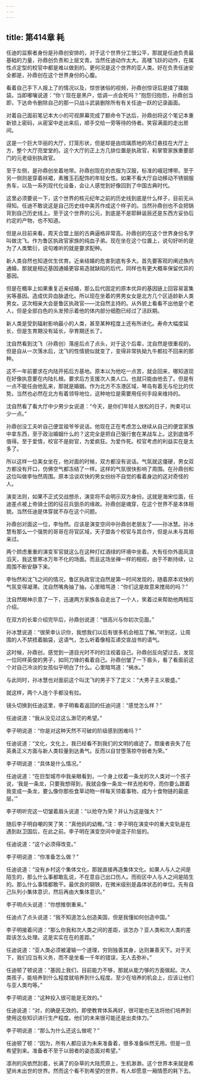 ```yaml
---
---
---
```

title: 第414章 耗
---



任迪的监察者身份是孙鼎创安排的，对于这个世界分工很公平，那就是任迪负责最基础的力量，孙鼎创负责和上层文青。当然任迪动作太大。高楼飞跃的动作，在属性点定型的校官中都是难以做到的。更何况是这个世界的亚人类。好在负责任迪安全都是，孙鼎创在这个世界身份的心腹。

看着自己手下人报上了的情况以及，惊世骇俗的视频，孙鼎创惊讶后是揉了揉脑袋。当即嘟嚷说道：“你丫现在是黑户，低调一点会死吗？”抱怨归抱怨，孙鼎创当即，下达命令删除自己的那一只战斗武装删除所有有关任迪一跃的记录画面。

对着自己面前笔记本大小的可视屏幕完成了额命令下达后，孙鼎创将这个笔记本重新锁上密码，从密室中走出来后，顺手交给一旁等待的侍者。笑容满面的走出房间。

这是一个巨大华丽的大厅，灯笼形状，但是却是由琉璃质地的吊灯悬挂在大厅上方，整个大厅亮堂堂的。这个大厅的正上方几排位置是执政官，和掌管家族重要部门的元老级别执政官。

至于左侧，是孙鼎创坐着地带。孙鼎创现在的衣服为汉服，标准的峨冠博带。至于另一侧则是穿着袄裙，素雅玉石配饰的年轻女性。如果不看大厅自动移动不锈钢服务车，以及一系列现代化设备，会让人感觉到好像回到了中国古典时代。

这里必须要说一下，这个世界的核元纪年之前的历史线到底是什么样子，目前无从得知。任迪不敢说这是自己历史线中美苏作成这个样子的。当然孙鼎创也不会把锅背到自己历史线上。至于这个世界的公元，到底是不是耶稣诞辰还是东西方妥协后约定的产物，也不知道。

但是从目前来看，周天合盟上层的古典逼格非常高。孙鼎创的在这个世界身份名字叫做沈飞。作为鲁区执政官家族的纯血子弟。现在坐在这个位置上，说句好听的是为了人类繁衍，说句难听的就是要求配种。

新人类自然也知道优生优育。近亲结婚的危害到底有多大。首先要客观的阐述族内通婚，那就是相近基因通婚更容易造就缺陷的后代，同样也有更大概率保留优异的基因。

但是在概率上如果重复近亲结婚，那么后代固定的原本优异的基因链上回容易富集劣等基因。造成优异血脉退化。所以现在坐着的男男女女是北方几个区适龄新人类男女。这次相亲大会是鲁区执政官——沈自然主持的。从外貌上看看不出他是个老人，但是全部白色的头发预示着他的体内部分细胞已经过了活跃期。

新人类是受到辐射影响最小的人类，甚至某种程度上还有所进化。寿命大幅度延长，但是生育期没有延长，孕育期还长了。

沈自然看到沈飞（孙鼎创）落座后点了点头，对于这个后辈，沈自然是很重视的，但是自从一次落水后，沈飞的性情貌似就变了，变得非常执拗九牛都拉不回来的那种。

这不一年前要求在内陆开拓后方基地。原本以为他吃一点苦，就会回来，哪知道现在好像执意要在内陆扎根。要求后方支援次人类人口。也就只能由他去了。但是有一点不能任由他乱来，那就是婚姻。作为北方不冻港区域，琴岛有着无与伦比的优势。当然也必然在北方有着领导地位，这种地位是需要用任何手段来维持的。

沈自然看了看大厅中少男少女说道：“今天，是你们年轻人放松的日子，拘束可以少一点。”

孙鼎创没工夫听自己便宜祖爷爷说话。他现在正在考虑怎么继续从自己的便宜家族中拿东西，至于政治婚姻什么的？这完全是把自己强行套在某战车上。这到底值不值得。至于爱情，校官不是尉官，为爱疯狂。为爱作死。校官考虑的利益实在是太多了。

所以这样一位美女坐在，他对面的时候，双方都没有说话。气氛就这僵硬，男女双方都没有开口，仿佛空气都冻结了一样。这样的气氛很快影响了周围。在孙鼎创和这位叫做李怡然周围。原本洽谈欢快的男女纷纷不自觉的看着身边的这对奇怪的人。

演变法则，如果不正式交战想杀，演变将不会明示双方身份。这就是海宋位面，任迪差点被上帝骑士团的征召兵狙杀的缘故。孙鼎创是魂穿，在这个世界不是本体相貌。当然任迪是体穿就不存在这个问题。

孙鼎创对面这一位，李怡然。应该是演变空间中孙鼎创老朋友了——孙冰慧。孙冰慧有那么一个强势的哥哥在将官区域，天子盟各个校官与其合作，但是从未与其相亲过。

两个顾虑重重的演变军官就这么在这种灯红酒绿的环境中坐着。大有任你外面风浪滔天，我这里寒冰万年不化的场面。而且这场坐禅一样的相视，由于不断持续，让周围不断安静下来。

李怡然和沈飞之间的情况，鲁区执政官沈自然是第一时间发现的，随着原本欢快的气氛变得凝滞。沈自然嘴角抽了抽，心里暗骂道：“你们这是故意来搅局的吗？”

沈自然眼神示意了一下，迅速两方家族各自走出了一个人，笑着过来帮助他两相互介绍。

在双方的长辈介绍完毕后，孙鼎创说道：“很高兴与你初次见面。”

孙冰慧说道：“很荣幸认识你，我想我们以后有很多机会相互了解。”听到这，让周围的人不禁捂着脑袋，这语气，怎么听着像相互递交宣战书的语气。

这时候，孙鼎创，感觉到一道目光时不时的注视着自己。孙鼎创反向望过去，发现一位同样英俊的男子，如同刀锋的看着自己。孙鼎创皱了一下眉头，看了看面前这个对自己冷淡的女孩似乎明白了什么。心里暗骂道：“祸水。”

与此同时，孙冰慧也对面前这个叫沈飞的男子下了定义：“大男子主义极盛。”

就这样，两个人连个手都没有拉。

镜头切换到任迪这里，李子明看着返回的任迪问道：“感觉怎么样？”

任迪说道：“我从没见过这么渺茫的希望。”

李子明说道：“你是对这种天然不可破的阶级感到困难吗？”

任迪说道：“文化，文化上，我已经看不到我们的文明的痕迹了。颓废者丧失了在英勇正义方面与新人类较量到达勇气。反而以自甘堕落掠夺弱者为荣。”

李子明说道：“具体是什么情况。”

任迪说道：“在巨型城市中我亲眼看到，一个身上纹着一条龙的次人类对一个孩子说，‘我是一条龙，只要我想得到，我就会像一条龙一样去抢和夺，而你要么跟着我变成一条龙，要么像你那些食草动物一样每天领着事物，成为十食物链的最底层。’”

李子明听完这一切皱着眉头说道：“以抢夺为荣？并认为这是强大？”

随后李子明自嘲的笑了笑：“真他妈的幼稚。”注：李子明在演变中的重大变轨是在遇到赵卫国后，在此之前。李子明在演变空间中是混子阶层的。

任迪说道：“这个必须得改变。”

李子明说道：“你准备怎么做？”

任迪说道：“没有乡村这个集体文化，那就直接再造集体文化。如果人与人之间是陌生的，那么什么事都敢乱说，不在意自己出口伤人。而街区中人与人之间是陌生的。那么什么事情都敢干。最优良的钢铁，在微米级别是晶体状态的单位。先有自己队列小集体意识，然后再由大集体意识。”

李子明点头说道：“你想推倒重来。”

任迪点了点头说道：“我不知道怎么创造美国，但是我懂如何创造中国。”

李子明接着问道：“那么你我和次人类之间的差距，该怎办？亚人类和次人类的差距该怎么处理。这是实实在在的差距。”

任迪说道：“亚人类必须被灌输一个道理，穷则独善其身，达则兼善天下。对于天下，我们应当有义务，而不是坐看一千年的错误，无人去弥补。”

任迪顿了顿说道：“基因上我们，目前能力不够，那就从能力够的方面做起。次人类孩子，能培养到什么程度就培养到什么程度。至少在培养的机会上，应该让他们与亚人类均等。”

李子明说道：“这种投入很可能是无效的。”

任迪说道：“对，的确是无效的。即使教育体系再好，很可能也无法将他们培养到使用这些知识进行生产程度。他们的未来很可能还是出卖体力。”

李子明说道：“那么为什么还这么做呢？”

任迪顿了顿：“因为，所有人都应该为未来准备着，很多准备纵然无用。但是一旦希望到来。准备者不至于以弱者的姿态面对希望。”

凛冽的风依然刮着，长满了的杂草的大陆荒原上，生机渺渺。这个世界本来就是希望尚未出世的世界。然而这个看不到希望的世界，有人却愿意一厢情愿的耗下去。